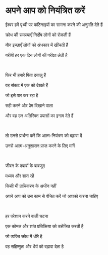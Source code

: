 # अपने आप को नियंत्रित करें

ईश्वर हमें पृथ्वी पर कठिनाइयों का सामना करने की अनुमति देते हैं

क्रोध की समस्याएँ निर्दोष लोगों को रोकती हैं

यौन इच्छाएँ लोगों को अंधकार में खींचती हैं

गरीबी हर एक दिन लोगों की परीक्षा लेती है

<br />

फिर भी हमारे पिता दयालु हैं

वह संकट में एक को देखते हैं

जो इसे पार कर रहा है

सही करने और प्रेम दिखाने वाला

और वह उन अतिरिक्त प्रयासों का इनाम देते हैं

<p></p>

<br />

तो उनसे प्रार्थना करें कि आत्म-नियंत्रण को बढ़ावा दें

उनसे आत्म-अनुशासन प्राप्त करने के लिए मांगें

<br />

जीवन के दबावों के बावजूद

मध्यम और शांत रहें

किसी भी प्राधिकरण के अधीन नहीं

अपने आप को उस काम से वंचित करें जो आपको करना चाहिए

<br />

हर परेशान करने वाली घटना

एक कोमल और शांत प्रतिक्रिया को उत्तेजित करती है

जो व्यक्ति क्रोध में धीरे है

वह सहिष्णुता और धैर्य को बढ़ावा देता है